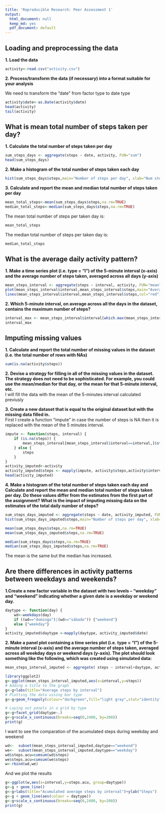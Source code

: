 ```yaml
---
title: 'Reproducible Research: Peer Assessment 1'
output:
  html_document: null
  keep_md: yes
  pdf_document: default
---
```



## Loading and preprocessing the data
**1. Load the data **
```r
activity<-read.csv("activity.csv")
````

**2. Process/transform the data (if necessary) into a format suitable for your analysis**

We need to transform the "date" from factor type to date type

```r
activity$date<-as.Date(activity$date)
head(activity)
tail(activity)
```

## What is mean total number of steps taken per day?
**1. Calculate the total number of steps taken per day**

```r
sum_steps_days <- aggregate(steps ~ date, activity, FUN="sum")
head(sum_steps_days)
```

**2. Make a histogram of the total number of steps taken each day**


```r

hist(sum_steps_days$steps,main="Number of steps per day", xlab="Num steps",ylab="",col="red")
```

**3. Calculate and report the mean and median total number of steps taken per day**
```r
mean_total_steps<-mean(sum_steps_days$steps,na.rm=TRUE)
median_total_steps<-median(sum_steps_days$steps,na.rm=TRUE)
```
The mean total number of steps per taken day is:
```r
mean_total_steps
```

The median total number of steps per taken day is:
```r
median_total_steps
```

## What is the average daily activity pattern?
**1. Make a time series plot (i.e. type = "l") of the 5-minute interval (x-axis) and the average number of steps taken, averaged across all days (y-axis)**

```r
mean_steps_interval <- aggregate(steps ~ interval, activity, FUN="mean")
plot(mean_steps_interval$interval,mean_steps_interval$steps,main="Average daily activity pattern", ylab="Num steps",xlab="Interval",type="n")
lines(mean_steps_interval$interval,mean_steps_interval$steps,col="red")
```

**2. Which 5-minute interval, on average across all the days in the dataset, contains the maximum number of steps?**
```r
interval_max <- mean_steps_interval$interval[which.max(mean_steps_interval$steps)]
interval_max
```


## Imputing missing values

**1. Calculate and report the total number of missing values in the dataset (i.e. the total number of rows with NAs)**

```r
sum(is.na(activity$steps))
```

**2. Devise a strategy for filling in all of the missing values in the dataset. The strategy does not need to be sophisticated. For example, you could use the mean/median for that day, or the mean for that 5-minute interval, etc.**  
I will fill the data with the mean of the 5-minutes interval calculated previusly

**3. Create a new dataset that is equal to the original dataset but with the missing data filled in.**  
First I create a function "impute" in case the number of steps is NA then it is replaced with the mean of the 5 minutes interval.

```r
impute <- function(steps, interval) {
    if (is.na(steps)) {
        mean_steps_interval[mean_steps_interval$interval==interval,]$steps
    } else {
        steps
    }
}
activity_imputed<-activity
activity_imputed$steps <- mapply(impute, activity$steps,activity$interval)
head(activity_imputed)
```

**4. Make a histogram of the total number of steps taken each day and Calculate and report the mean and median total number of steps taken per day. Do these values differ from the estimates from the first part of the assignment? What is the impact of imputing missing data on the estimates of the total daily number of steps?**

```r
sum_steps_days_imputed <- aggregate(steps ~ date, activity_imputed, FUN="sum")
hist(sum_steps_days_imputed$steps,main="Number of steps per day", xlab="Num steps",ylab="",col="red")

mean(sum_steps_days$steps,na.rm=TRUE)
mean(sum_steps_days_imputed$steps,na.rm=TRUE)

median(sum_steps_days$steps,na.rm=TRUE)
median(sum_steps_days_imputed$steps,na.rm=TRUE)
```
The mean is the same but the median has increased.



## Are there differences in activity patterns between weekdays and weekends?

**1.Create a new factor variable in the dataset with two levels -- "weekday" and "weekend" indicating whether a given date is a weekday or weekend day.**
```r

daytype <- function(day) {
    wd<-weekdays(day)
    if ((wd=="domingo")|(wd=="sábado")) {"weekend"}
    else {"weekday"}
}
activity_imputed$daytype <-mapply(daytype, activity_imputed$date)
```

**2. Make a panel plot containing a time series plot (i.e. type = "l") of the 5-minute interval (x-axis) and the average number of steps taken, averaged across all weekday days or weekend days (y-axis). The plot should look something like the following, which was created using simulated data:**

```r
mean_steps_interval_imputed <- aggregate( steps ~ interval+daytype, activity_imputed, FUN="mean")

library(ggplot2)
g<-ggplot(mean_steps_interval_imputed,aes(x=interval,y=steps))
# Adding a title to the graph
g<-g+labs(title="Average steps by interval")
# Plotting the data ussing bar type 
g<-g+geom_freqpoly(colour="darkgreen",fill="light gray",stat="identity")

# Laying out panels in a grid by type
g<-g+facet_grid(daytype~.)
g<-g+scale_x_continuous(breaks=seq(0,2400, by=200))
print(g)
```


I want to see the comparation of the acumulated steps during weekday and weekend
```r
wd<-  subset(mean_steps_interval_imputed,daytype=="weekend")
we<-  subset(mean_steps_interval_imputed,daytype=="weekday")
wd$steps.acu=cumsum(wd$steps)
we$steps.acu=cumsum(we$steps)
w<-rbind(wd,we)
```

And we plot the results 
```r
g<-ggplot(w,aes(x=interval,y=steps.acu, group=daytype))
g<-g + geom_line()
g<-g+labs(title="Acumulated average steps by interval")+ylab("Steps")
g<-g + geom_line(aes(colour = daytype))
g<-g+scale_x_continuous(breaks=seq(0,2400, by=200))
print(g)
```